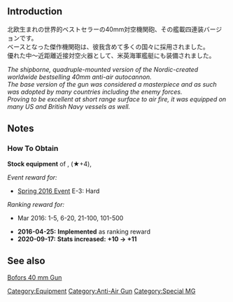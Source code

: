 {{EquipmentInfo|173}}

==Introduction==
北欧生まれの世界的ベストセラーの40mm対空機関砲、その艦載四連装バージョンです。<br>
ベースとなった傑作機関砲は、彼我含めて多くの国々に採用されました。<br>
優れた中～近距離近接対空火器として、米英海軍艦艇にも装備されました。

''The shipborne, quadruple-mounted version of the Nordic-created worldwide bestselling 40mm anti-air autocannon.''<br>
''The base version of the gun was considered a masterpiece and as such was adopted by many countries including the enemy forces.''<br>
''Proving to be excellent at short range surface to air fire, it was equipped on many US and British Navy vessels as well.''

==Notes==
<div class="mw-collapsible"><h3>How To Obtain</h3>
<div class="mw-collapsible-content">
'''Stock equipment''' of {{Ship/Link|Gotland Kai}}, {{Ship/Link|Gotland Andra}} (★+4), {{Ship/Link|Iowa Kai}}

''Event reward for:''
* [[Spring 2016 Event]] E-3: Hard

''Ranking reward for:''
* Mar 2016: 1-5, 6-20, 21-100, 101-500

</div></div>


<div class="mw-collapsible><h3>Updates History</h3>
<div class="mw-collapsible-content>
* '''2016-04-25:''' '''Implemented''' as ranking reward
* '''2020-09-17:''' '''Stats increased:'''  '''{{AA}}+10 → {{AA}}+11 '''
</div></div>

==See also==
[[wikipedia:Bofors_40_mm_gun|Bofors 40 mm Gun]]
{{Equipmentlist}}
[[Category:Equipment]]
[[Category:Anti-Air Gun]]
[[Category:Special MG]]